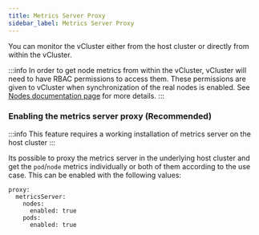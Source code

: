 ```yaml
---
title: Metrics Server Proxy
sidebar_label: Metrics Server Proxy
---
```


You can monitor the vCluster either from the host cluster or directly from within the vCluster.

:::info
In order to get node metrics from within the vCluster, vCluster will need to have RBAC permissions to access them. These permissions are given to vCluster when synchronization of the real nodes is enabled. See [Nodes documentation page](../../architecture/nodes.mdx) for more details.
:::

### Enabling the metrics server proxy (Recommended)
:::info
This feature requires a working installation of metrics server on the host cluster
:::

Its possible to proxy the metrics server in the underlying host cluster and get the `pod`/`node` metrics individually or both of them according to the use case. This can be enabled with the following values:
```
proxy:
  metricsServer:
    nodes:
      enabled: true
    pods:
      enabled: true
```